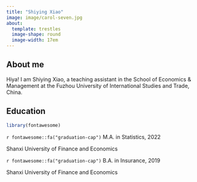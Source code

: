 ```yaml
---
title: "Shiying Xiao"
image: image/carol-seven.jpg
about: 
  template: trestles
  image-shape: round
  image-width: 17em
---
```


## About me

Hiya! I am Shiying Xiao, a teaching assistant in the School of Economics & Management at the Fuzhou University of International Studies and Trade, China.

## Education
```r
library(fontawesome)
```

`r fontawesome::fa("graduation-cap")` M.A. in Statistics, 2022

Shanxi University of Finance and Economics

`r fontawesome::fa("graduation-cap")` B.A. in Insurance, 2019

Shanxi University of Finance and Economics
